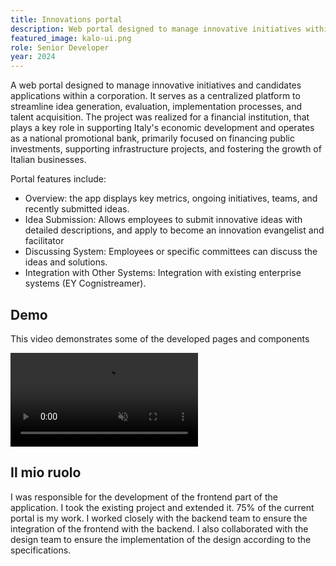 ```yaml
---
title: Innovations portal
description: Web portal designed to manage innovative initiatives within a corporation
featured_image: kalo-ui.png
role: Senior Developer
year: 2024
---
```


A web portal designed to manage innovative initiatives and candidates applications within a corporation. It serves as a centralized platform
 to streamline idea generation, evaluation, implementation processes, and talent acquisition. The project was realized for a financial institution, that plays a key role in supporting Italy's economic 
 development and operates as a national promotional bank, primarily focused on financing public investments, supporting infrastructure projects, and fostering the growth of Italian businesses.

Portal features include:

- Overview: the app displays key metrics, ongoing initiatives, teams, and recently submitted ideas.
- Idea Submission: Allows employees to submit innovative ideas with detailed descriptions, and apply to become an innovation evangelist and facilitator
- Discussing System: Employees or specific committees can discuss the ideas and solutions.
- Integration with Other Systems: Integration with existing enterprise systems (EY Cognistreamer).

## Demo

This video demonstrates some of the developed pages and components

<video controls autoPlay loop muted>
  <source
    src="/work/cdp.mp4"
    type="video/mp4"
  />
</video>

## Il mio ruolo

I was responsible for the development of the frontend part of the application. 
I took the existing project and extended it. 75% of the current portal is my work.
I worked closely with the backend team to ensure the integration of the frontend with the backend. 
I also collaborated with the design team to ensure the implementation of the design according to the specifications.

